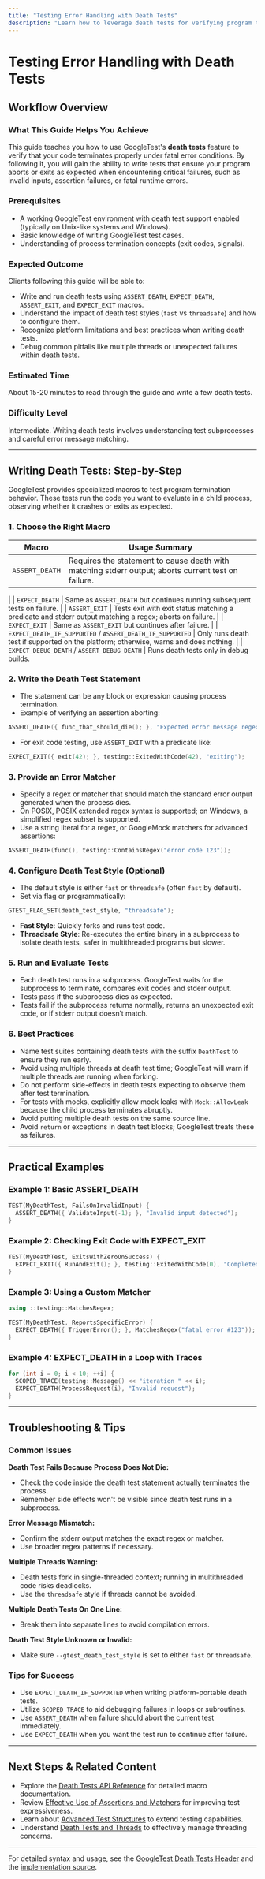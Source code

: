```yaml
---
title: "Testing Error Handling with Death Tests"
description: "Learn how to leverage death tests for verifying program termination on fatal errors. Understand best practices, platform limitations, and scenarios that benefit from death test coverage."
---
```


# Testing Error Handling with Death Tests

## Workflow Overview

### What This Guide Helps You Achieve
This guide teaches you how to use GoogleTest's **death tests** feature to verify that your code terminates properly under fatal error conditions. By following it, you will gain the ability to write tests that ensure your program aborts or exits as expected when encountering critical failures, such as invalid inputs, assertion failures, or fatal runtime errors.

### Prerequisites
- A working GoogleTest environment with death test support enabled (typically on Unix-like systems and Windows).
- Basic knowledge of writing GoogleTest test cases.
- Understanding of process termination concepts (exit codes, signals).

### Expected Outcome
Clients following this guide will be able to:
- Write and run death tests using `ASSERT_DEATH`, `EXPECT_DEATH`, `ASSERT_EXIT`, and `EXPECT_EXIT` macros.
- Understand the impact of death test styles (`fast` vs `threadsafe`) and how to configure them.
- Recognize platform limitations and best practices when writing death tests.
- Debug common pitfalls like multiple threads or unexpected failures within death tests.

### Estimated Time
About 15-20 minutes to read through the guide and write a few death tests.

### Difficulty Level
Intermediate. Writing death tests involves understanding test subprocesses and careful error message matching.

---

## Writing Death Tests: Step-by-Step

GoogleTest provides specialized macros to test program termination behavior. These tests run the code you want to evaluate in a child process, observing whether it crashes or exits as expected.

### 1. Choose the Right Macro

| Macro            | Usage Summary                                                |
|------------------|--------------------------------------------------------------|
| `ASSERT_DEATH`   | Requires the statement to cause death with matching stderr output; aborts current test on failure.
|
| `EXPECT_DEATH`   | Same as `ASSERT_DEATH` but continues running subsequent tests on failure.
|
| `ASSERT_EXIT`    | Tests exit with exit status matching a predicate and stderr output matching a regex; aborts on failure.
|
| `EXPECT_EXIT`    | Same as `ASSERT_EXIT` but continues after failure.
|
| `EXPECT_DEATH_IF_SUPPORTED` / `ASSERT_DEATH_IF_SUPPORTED` | Only runs death test if supported on the platform; otherwise, warns and does nothing.
|
| `EXPECT_DEBUG_DEATH` / `ASSERT_DEBUG_DEATH` | Runs death tests only in debug builds.

### 2. Write the Death Test Statement

- The statement can be any block or expression causing process termination.
- Example of verifying an assertion aborting:

```cpp
ASSERT_DEATH({ func_that_should_die(); }, "Expected error message regex");
```

- For exit code testing, use `ASSERT_EXIT` with a predicate like:

```cpp
EXPECT_EXIT({ exit(42); }, testing::ExitedWithCode(42), "exiting");
```

### 3. Provide an Error Matcher

- Specify a regex or matcher that should match the standard error output generated when the process dies.
- On POSIX, POSIX extended regex syntax is supported; on Windows, a simplified regex subset is supported.
- Use a string literal for a regex, or GoogleMock matchers for advanced assertions:

```cpp
ASSERT_DEATH(func(), testing::ContainsRegex("error code 123"));
```

### 4. Configure Death Test Style (Optional)

- The default style is either `fast` or `threadsafe` (often `fast` by default).
- Set via flag or programmatically:

```cpp
GTEST_FLAG_SET(death_test_style, "threadsafe");
```

- **Fast Style**: Quickly forks and runs test code.
- **Threadsafe Style**: Re-executes the entire binary in a subprocess to isolate death tests, safer in multithreaded programs but slower.

### 5. Run and Evaluate Tests

- Each death test runs in a subprocess. GoogleTest waits for the subprocess to terminate, compares exit codes and stderr output.
- Tests pass if the subprocess dies as expected.
- Tests fail if the subprocess returns normally, returns an unexpected exit code, or if stderr output doesn’t match.

### 6. Best Practices

- Name test suites containing death tests with the suffix `DeathTest` to ensure they run early.
- Avoid using multiple threads at death test time; GoogleTest will warn if multiple threads are running when forking.
- Do not perform side-effects in death tests expecting to observe them after test termination.
- For tests with mocks, explicitly allow mock leaks with `Mock::AllowLeak` because the child process terminates abruptly.
- Avoid putting multiple death tests on the same source line.
- Avoid `return` or exceptions in death test blocks; GoogleTest treats these as failures.

---

## Practical Examples

### Example 1: Basic ASSERT_DEATH

```cpp
TEST(MyDeathTest, FailsOnInvalidInput) {
  ASSERT_DEATH({ ValidateInput(-1); }, "Invalid input detected");
}
```

### Example 2: Checking Exit Code with EXPECT_EXIT

```cpp
TEST(MyDeathTest, ExitsWithZeroOnSuccess) {
  EXPECT_EXIT({ RunAndExit(); }, testing::ExitedWithCode(0), "Completed successfully");
}
```

### Example 3: Using a Custom Matcher

```cpp
using ::testing::MatchesRegex;

TEST(MyDeathTest, ReportsSpecificError) {
  EXPECT_DEATH({ TriggerError(); }, MatchesRegex("fatal error #123"));
}
```

### Example 4: EXPECT_DEATH in a Loop with Traces

```cpp
for (int i = 0; i < 10; ++i) {
  SCOPED_TRACE(testing::Message() << "iteration " << i);
  EXPECT_DEATH(ProcessRequest(i), "Invalid request");
}
```

---

## Troubleshooting & Tips

### Common Issues

**Death Test Fails Because Process Does Not Die:**
- Check the code inside the death test statement actually terminates the process.
- Remember side effects won't be visible since death test runs in a subprocess.

**Error Message Mismatch:**
- Confirm the stderr output matches the exact regex or matcher.
- Use broader regex patterns if necessary.

**Multiple Threads Warning:**
- Death tests fork in single-threaded context; running in multithreaded code risks deadlocks.
- Use the `threadsafe` style if threads cannot be avoided.

**Multiple Death Tests On One Line:**
- Break them into separate lines to avoid compilation errors.

**Death Test Style Unknown or Invalid:**
- Make sure `--gtest_death_test_style` is set to either `fast` or `threadsafe`.

### Tips for Success

- Use `EXPECT_DEATH_IF_SUPPORTED` when writing platform-portable death tests.
- Utilize `SCOPED_TRACE` to aid debugging failures in loops or subroutines.
- Use `ASSERT_DEATH` when failure should abort the current test immediately.
- Use `EXPECT_DEATH` when you want the test run to continue after failure.

---

## Next Steps & Related Content

- Explore the [Death Tests API Reference](/api-reference/core-testing-apis/death-tests) for detailed macro documentation.
- Review [Effective Use of Assertions and Matchers](/guides/core-testing-workflows/using-assertions-matchers) for improving test expressiveness.
- Learn about [Advanced Test Structures](/guides/core-testing-workflows/advanced-test-structures) to extend testing capabilities.
- Understand [Death Tests and Threads](../overview/product-intro-value/what-is-googletest.md#death-tests-and-threads) to effectively manage threading concerns.

---

For detailed syntax and usage, see the [GoogleTest Death Tests Header](https://github.com/google/googletest/blob/main/googletest/include/gtest/gtest-death-test.h) and the [implementation source](https://github.com/google/googletest/blob/main/googletest/src/gtest-death-test.cc).

